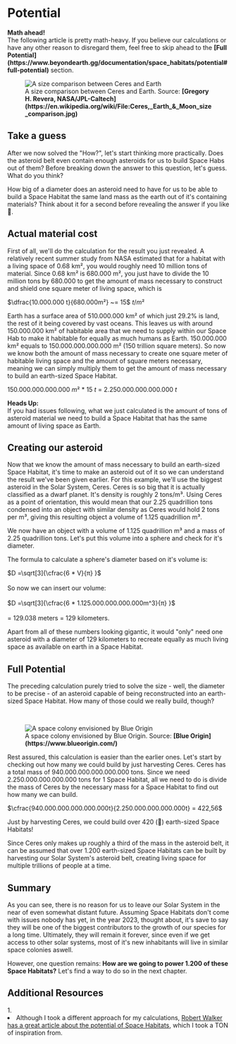 
# Potential

<ReadingTime />

<Callout type="warning" emoji="🧮">
  <strong>Math ahead!</strong><br />The following article is pretty math-heavy. If you believe our calculations or have any other reason to disregard them, feel free to skip ahead to the <strong>[Full Potential](https://www.beyondearth.gg/documentation/space_habitats/potential#full-potential)</strong> section.
</Callout>

<br/>
<figure>
<Image src={require(".//../../../resources/images/ceres.png")} alt="A size comparison between Ceres and Earth" />
<figcaption style={{ color: "rgb(156, 156, 156)", fontSize: "14px", marginTop: "2px" }}>A size comparison between Ceres and Earth. Source: <strong>[Gregory H. Revera, NASA/JPL-Caltech](https://en.wikipedia.org/wiki/File:Ceres,_Earth_&_Moon_size_comparison.jpg)</strong></figcaption>
</figure>

## Take a guess

After we now solved the "How?", let's start thinking more practically. Does the asteroid belt even contain enough asteroids for us to build Space Habs out of them? Before breaking down the answer to this question, let's guess. What do you think? 

How big of a diameter does an asteroid need to have for us to be able to build a Space Habitat the same land mass as the earth out of it's containing materials? Think about it for a second before revealing the answer if you like 🤔.

<Spoiler headline="129 kilometers in diameter!" content="Let's check out how much mass we actually have in asteroids to be able to determine how many of these earth-sized Habitats we would be able to build!" />

## Actual material cost
First of all, we'll do the calculation for the result you just revealed. A relatively recent summer study from NASA estimated that for a habitat with a living space of 0.68 km², you would roughly need 10 million tons of material. Since 0.68 km² is 680.000 m², you just have to divide the 10 million tons by 680.000 to get the amount of mass necessary to construct and shield one square meter of living space, which is <br />

$\dfrac{10.000.000 t}{680.000m²} ~= 15$ $t/m²$

Earth has a surface area of 510.000.000 km² of which just 29.2% is land, the rest of it being covered by vast oceans. This leaves us with around 150.000.000 km² of habitable area that we need to supply within our Space Hab to make it habitable for equally as much humans as Earth. 150.000.000 km² equals to 150.000.000.000.000 m² (150 trillion square meters). So now we know both the amount of mass necessary to create one square meter of habitable living space and the amount of square meters necessary, meaning we can simply multiply them to get the amount of mass necessary to build an earth-sized Space Habitat.

$150.000.000.000.000$ $m²$ $*$ $15$ $t$ = $2.250.000.000.000.000$ $t$

<Callout type="info" emoji="📘">
  <strong>Heads Up:</strong><br />If you had issues following, what we just calculated is the amount of tons of asteroid material we need to build a Space Habitat that has the same amount of living space as Earth.
</Callout>

## Creating our asteroid
Now that we know the amount of mass necessary to build an earth-sized Space Habitat, it's time to make an asteroid out of it so we can understand the result we've been given earlier. For this example, we'll use the biggest asteroid in the Solar System, Ceres. Ceres is so big that it is actually classified as a dwarf planet. It's density is roughly 2 tons/m³. Using Ceres as a point of orientation, this would mean that our 2.25 quadrillion tons condensed into an object with similar density as Ceres would hold 2 tons per m³, giving this resulting object a volume of 1.125 quadrillion m³.

We now have an object with a volume of 1.125 quadrillion m³ and a mass of 2.25 quadrillion tons. Let's put this volume into a sphere and check for it's diameter. 

The formula to calculate a sphere's diameter based on it's volume is: 

$D =\sqrt[3]{\cfrac{6 * V}{π} }$ <br /> <br />
So now we can insert our volume: <br /> <br />
$D =\sqrt[3]{\cfrac{6 * 1.125.000.000.000.000m^3}{π} }$ <br /> <br />
= 129.038 meters = 129 kilometers. 

Apart from all of these numbers looking gigantic, it would "only" need one asteroid with a diameter of 129 kilometers to recreate equally as much living space as available on earth in a Space Habitat.

## Full Potential
The preceding calculation purely tried to solve the size - well, the diameter to be precise - of an asteroid capable of being reconstructed into an earth-sized Space Habitat. How many of those could we really build, though?

<br/>
<figure>
<Image src={require(".//../../../resources/images/colonyfive.png")} alt="A space colony envisioned by Blue Origin" />
<figcaption style={{ color: "rgb(156, 156, 156)", fontSize: "14px", marginTop: "2px" }}>A space colony envisioned by Blue Origin. Source: <strong>[Blue Origin](https://www.blueorigin.com/)</strong></figcaption>
</figure>

Rest assured, this calculation is easier than the earlier ones. Let's start by checking out how many we could build by just harvesting Ceres. Ceres has a total mass of 940.000.000.000.000.000 tons. Since we need 2.250.000.000.000.000 tons for 1 Space Habitat, all we need to do is divide the mass of Ceres by the necessary mass for a Space Habitat to find out how many we can build.

$\cfrac{940.000.000.000.000.000t}{2.250.000.000.000.000t} = 422,56$

Just by harvesting Ceres, we could build over 420 (🥦) earth-sized Space Habitats! 

Since Ceres only makes up roughly a third of the mass in the asteroid belt, it can be assumed that over 1.200 earth-sized Space Habitats can be built by harvesting our Solar System's asteroid belt, creating living space for multiple trillions of people at a time. 

## Summary
As you can see, there is no reason for us to leave our Solar System in the near of even somewhat distant future. Assuming Space Habitats don't come with issues nobody has yet, in the year 2023, thought about, it's save to say they will be one of the biggest contributors to the growth of our species for a long time. Ultimately, they will remain it forever, since even if we get access to other solar systems, most of it's new inhabitants will live in similar space colonies aswell.

However, one question remains: <strong>How are we going to power 1.200 of these Space Habitats?</strong> Let's find a way to do so in the next chapter.


## Additional Resources
<AdditionalResources>
  <div>
    <span>1. </span><li>Although I took a different approach for my calculations, <a href="http://www.science20.com/robert_inventor/blog/asteroid_resources_could_create_space_habs_trillions_land_area_thousand_earths-116541" target="_blank">Robert Walker has a great article about the potential of Space Habitats</a>, which I took a TON of inspiration from.</li>
  </div>
</AdditionalResources>


<Analytics />
